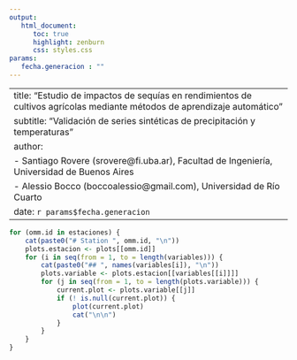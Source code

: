 ```yaml
---
output: 
   html_document:
      toc: true
      highlight: zenburn
      css: styles.css
params:
   fecha.generacion : ""
---
```


---
title: "Estudio de impactos de sequías en rendimientos de cultivos agrícolas mediante métodos de aprendizaje automático"
subtitle: "Validación de series sintéticas de precipitación y temperaturas"
author: 
- Santiago Rovere (srovere@fi.uba.ar), Facultad de Ingeniería, Universidad de Buenos Aires
- Alessio Bocco (boccoalessio@gmail.com), Universidad de Río Cuarto
date: `r params$fecha.generacion`
---
\newpage

```r
for (omm.id in estaciones) {
	cat(paste0("# Station ", omm.id, "\n"))
	plots.estacion <- plots[[omm.id]]
	for (i in seq(from = 1, to = length(variables))) {
		cat(paste0("## ", names(variables[i]), "\n"))
		plots.variable <- plots.estacion[[variables[[i]]]]
		for (j in seq(from = 1, to = length(plots.variable))) {
			current.plot <- plots.variable[[j]]
			if (! is.null(current.plot)) {
				plot(current.plot)
				cat("\n\n")
			}
		}
	}
}
```
